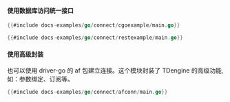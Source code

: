 #### 使用数据库访问统一接口
```go title="原生连接"
{{#include docs-examples/go/connect/cgoexample/main.go}}
```
```go title="REST 连接"
{{#include docs-examples/go/connect/restexample/main.go}}
```
#### 使用高级封装
也可以使用 driver-go 的 af 包建立连接。这个模块封装了 TDengine 的高级功能, 如：参数绑定、订阅等。

```go title="使用 af 包建立原生连接"
{{#include docs-examples/go/connect/afconn/main.go}}
```


